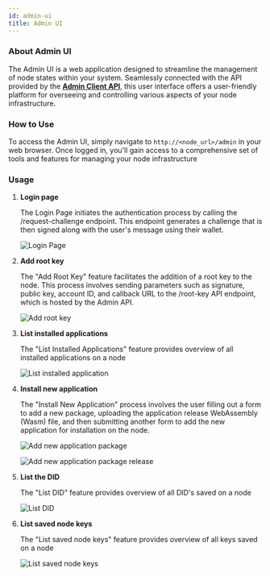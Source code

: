```yaml
---
id: admin-ui
title: Admin UI
---
```


### About Admin UI

The Admin UI is a web application designed to streamline the management of node states within your system. Seamlessly connected with the API provided by the **[Admin Client API](/admin-client-api)**, this user interface offers a user-friendly platform for overseeing and controlling various aspects of your node infrastructure.

### How to Use

To access the Admin UI, simply navigate to `http://<node_url>/admin` in your web browser. Once logged in, you'll gain access to a comprehensive set of tools and features for managing your node infrastructure

### Usage

1. **Login page**

   The Login Page initiates the authentication process by calling the /request-challenge endpoint. This endpoint generates a challenge that is then signed along with the user's message using their wallet.

   ![Login Page](/admin-ui/login-page.png)

2. **Add root key**

   The "Add Root Key" feature facilitates the addition of a root key to the node. This process involves sending parameters such as signature, public key, account ID, and callback URL to the /root-key API endpoint, which is hosted by the Admin API.

   ![Add root key](/admin-ui/request-root-key.png)

3. **List installed applications**

   The "List Installed Applications" feature provides overview of all installed applications on a node

   ![List installed application](/admin-ui/list-application.png)

4. **Install new application**

   The "Install New Application" process involves the user filling out a form to add a new package, uploading the application release WebAssembly (Wasm) file, and then submitting another form to add the new application for installation on the node.

   ![Add new application package](/admin-ui/add-application-package.png)

   ![Add new application package release](/admin-ui/add-application-package-release.png)

5. **List the DID**

   The "List DID" feature provides overview of all DID's saved on a node

   ![List DID](/admin-ui/list-DID.png)

6. **List saved node keys**

   The "List saved node keys" feature provides overview of all keys saved on a node

   ![List saved node keys](/admin-ui/list-keys.png)
